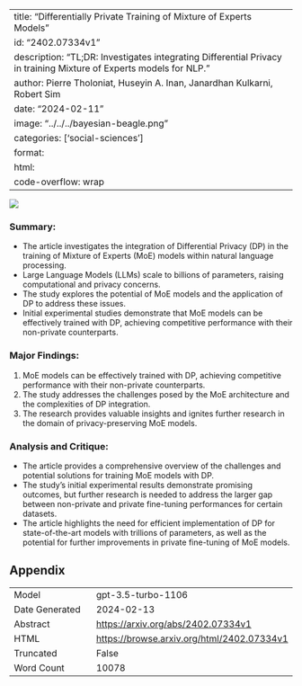 
---
title: "Differentially Private Training of Mixture of Experts Models"
id: "2402.07334v1"
description: "TL;DR: Investigates integrating Differential Privacy in training Mixture of Experts models for NLP."
author: Pierre Tholoniat, Huseyin A. Inan, Janardhan Kulkarni, Robert Sim
date: "2024-02-11"
image: "../../../bayesian-beagle.png"
categories: ['social-sciences']
format:
  html:
    code-overflow: wrap
---

![](../../../bayesian-beagle.png)

### Summary:
- The article investigates the integration of Differential Privacy (DP) in the training of Mixture of Experts (MoE) models within natural language processing.
- Large Language Models (LLMs) scale to billions of parameters, raising computational and privacy concerns.
- The study explores the potential of MoE models and the application of DP to address these issues.
- Initial experimental studies demonstrate that MoE models can be effectively trained with DP, achieving competitive performance with their non-private counterparts.

### Major Findings:
1. MoE models can be effectively trained with DP, achieving competitive performance with their non-private counterparts.
2. The study addresses the challenges posed by the MoE architecture and the complexities of DP integration.
3. The research provides valuable insights and ignites further research in the domain of privacy-preserving MoE models.

### Analysis and Critique:
- The article provides a comprehensive overview of the challenges and potential solutions for training MoE models with DP.
- The study's initial experimental results demonstrate promising outcomes, but further research is needed to address the larger gap between non-private and private fine-tuning performances for certain datasets.
- The article highlights the need for efficient implementation of DP for state-of-the-art models with trillions of parameters, as well as the potential for further improvements in private fine-tuning of MoE models.

## Appendix

|          |          |
|----------|----------|
| Model     | gpt-3.5-turbo-1106       |
| Date Generated     | 2024-02-13       |
| Abstract | [https://arxiv.org/abs/2402.07334v1](https://arxiv.org/abs/2402.07334v1)        |
| HTML     | [https://browse.arxiv.org/html/2402.07334v1](https://browse.arxiv.org/html/2402.07334v1)       |
| Truncated       | False       |
| Word Count       | 10078       |